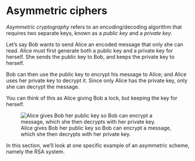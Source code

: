 # Asymmetric ciphers

*Asymmetric cryptography* refers to an encoding/decoding algorithm that requires two separate keys, known as a *public key* and a *private key*.

Let's say Bob wants to send Alice an encoded message that only she can read.
Alice must first generate both a public key and a private key for herself.
She sends the public key to Bob, and keeps the private key to herself.

Bob can then use the public key to encrypt his message to Alice; and Alice uses her private key to decrypt it.
Since only Alice has the private key, only she can decrypt the message.

You can think of this as Alice giving Bob a lock, but keeping the key for herself.

![Alice gives Bob her public key so Bob can encrypt a message, which she then decrypts with her private key.](images/asymmetric_public_encryption.png)

In this section, we'll look at one specific example of an asymmetric scheme, namely the RSA system.
